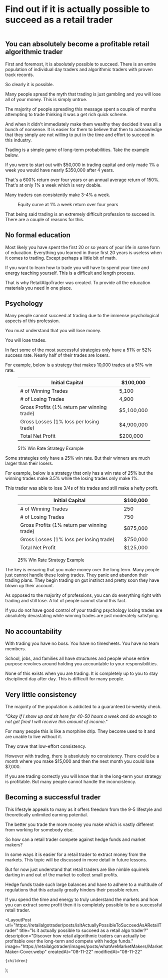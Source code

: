 
# Find out if it is actually possible to succeed as a retail trader

<figure>
  <Image
    src="/images/posts/possibleToSucceedAsRetailTrader/banner.webp"
    className="rounded"
    height={1376}
    width={2179}
    alt=""
  />
</figure>

## You can absolutely become a profitable retail algorithmic trader

First and foremost, it is absolutely possible to succeed. There is an entire population of individual day traders and
algorithmic traders with proven track records.

So clearly it is possible.

<CallToAction />

Many people spread the myth that trading is just gambling and you will lose all of your money. This is simply untrue.

The majority of people spreading this message spent a couple of months attempting to trade thinking it was a get rich quick
scheme.

And when it didn't immediately make them wealthy they decided it was all a bunch of nonsense. It is easier for them to believe
that then to acknowledge that they simply are not willing to put in the time and effort to succeed in this industry.

Trading is a simple game of long-term probabilities. Take the example below.

If you were to start out with $50,000 in trading capital and only made 1% a week you would have nearly $350,000 after 4 years.

That's a 600% return over four years or an annual average return of 150%. That's at only 1% a week which is very doable.

Many traders can consistently make 3-4% a week.

<figure>
  <Image
    src="/images/posts/possibleToSucceedAsRetailTrader/equityCurve.webp"
    height={650}
    width={1024}
    alt=""
  />
  <figcaption>Equity curve at 1% a week return over four years</figcaption>
</figure>

That being said trading is an extremely difficult profession to succeed in. There are a couple of reasons for this.

## No formal education

Most likely you have spent the first 20 or so years of your life in some form of education. Everything you learned in those
first 20 years is useless when it comes to trading. Except perhaps a little bit of math.

If you want to learn how to trade you will have to spend your time and energy teaching yourself. This is a difficult and
length process.

That is why RetailAlgoTrader was created. To provide all the education materials you need in one place.

## Psychology

Many people cannot succeed at trading due to the immense psychological aspects of this profession.

You must understand that you will lose money.

You will lose trades.

In fact some of the most successful strategies only have a 51% or 52% success rate. Nearly half of their trades are losers.

For example, below is a strategy that makes 10,000 trades at a 51% win rate.

<figure className="postTable">

| Initial Capital                             | $100,000   |
| ------------------------------------------- | ---------- |
| # of Winning Trades                         | 5,100      |
| # of Losing Trades                          | 4,900      |
| Gross Profits (1% return per winning trade) | $5,100,000 |
| Gross Losses (1% loss per losing trade)     | $4,900,000 |
| Total Net Profit                            | $200,000   |

  <figcaption>51% Win Rate Strategy Example</figcaption>
</figure>

Some strategies only have a 25% win rate. But their winners are much larger than their losers.

For example, below is a strategy that only has a win rate of 25% but the winning trades make 3.5% while the losing trades only make 1%.

This trader was able to lose 3/4s of his trades and still make a hefty profit.

<figure className="postTable">

| Initial Capital                             | $100,000 |
| ------------------------------------------- | -------- |
| # of Winning Trades                         | 250      |
| # of Losing Trades                          | 750      |
| Gross Profits (1% return per winning trade) | $875,000 |
| Gross Losses (1% loss per losing trade)     | $750,000 |
| Total Net Profit                            | $125,000 |

  <figcaption>25% Win Rate Strategy Example</figcaption>
</figure>

The key is ensuring that you make money over the long term. Many people just cannot handle these losing trades. They panic
and abandon their trading plans. They begin trading on gut instinct and pretty soon they have blown up their account.

As opposed to the majority of professions, you can do everything right with trading and still lose. A lot of people cannot
stand this fact.

If you do not have good control of your trading psychology losing trades are absolutely devastating while winning trades are
just moderately satisfying.

## No accountability

With trading you have no boss. You have no timesheets. You have no team members.

School, jobs, and families all have structures and people whose entire purpose revolves around holding you accountable to your
responsibilities.

None of this exists when you are trading. It is completely up to you to stay disciplined day after day. This is difficult for
many people.

## Very little consistency

The majority of the population is addicted to a guaranteed bi-weekly check.

_"Okay if I show up and sit here for 40-50 hours a week and do enough to not get fired I will receive this amount of income."_

For many people this is like a morphine drip. They become used to it and are unable to live without it.

They crave that low-effort consistency.

However with trading, there is absolutely no consistency. There could be a month where you make $15,000 and then the next month
you could lose $7,000.

If you are trading correctly you will know that in the long-term your strategy is profitable. But many people cannot handle the
inconcistency.

## Becoming a successful trader

This lifestyle appeals to many as it offers freedom from the 9-5 lifestyle and theoretically unlimited earning potential.

The better you trade the more money you make which is vastly different from working for somebody else.

So how can a retail trader compete against hedge funds and market makers?

In some ways it is easier for a retail trader to extract money from the markets. This topic will be discussed in more detail
in future lessons.

But for now just understand that retail traders are like nimble squirrels darting in and out of the market to collect small
profits.

Hedge funds trade such large balances and have to adhere to a multitude of regulations that this actually greatly hinders
their possible return.

<CallToAction />

If you spend the time and energy to truly understand the markets and how you can extract some profit then it is completely
possible to be a successful retail trader.

  <LayoutPost
    url="https://retailalgotrader/posts/isItActuallyPossibleToSucceedAsARetailTrader"
    title="Is it actually possible to succeed as a retail algo trader?"
    description="Discover how retail algorithmic traders can actually be profitable over the long-term and compete with 
      hedge funds."
    image="https://retailalgotrader/images/posts/whatAreMarketMakers/MarketMaker-Cover.webp"
    createdAt="08-11-22"
    modifiedAt="08-11-22"
  >
    {children}
  </LayoutPost>
);
